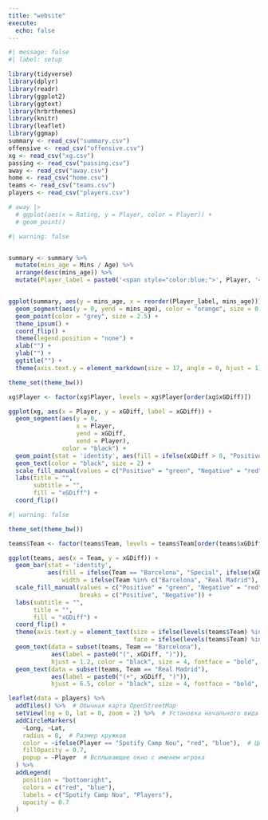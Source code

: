```yaml
---
title: "website"
execute: 
  echo: false
---
```


```r
#| message: false
#| label: setup

library(tidyverse)
library(dplyr)
library(readr)
library(ggplot2)
library(ggtext)
library(hrbrthemes)
library(knitr)
library(leaflet)
library(ggmap)
summary <- read_csv("summary.csv")
offensive <- read_csv("offensive.csv")
xg <- read_csv("xg.csv")
passing <- read_csv("passing.csv")
away <- read_csv("away.csv")
home <- read_csv("home.csv")
teams <- read_csv("teams.csv")
players <- read_csv("players.csv")
```


```r
# away |>
  # ggplot(aes(x = Rating, y = Player, color = Player)) + 
  # geom_point() 
```



```r
#| warning: false


summary <- summary %>%
  mutate(mins_age = Mins / Age) %>%
  arrange(desc(mins_age)) %>%
  mutate(Player_label = paste0('<span style="color:blue;">', Player, '</span> <span style="color:black;">(', Age, ')</span>'))


ggplot(summary, aes(y = mins_age, x = reorder(Player_label, mins_age))) +
  geom_segment(aes(y = 0, yend = mins_age), color = "orange", size = 0.9) +
  geom_point(color = "grey", size = 2.5) +
  theme_ipsum() +
  coord_flip() +
  theme(legend.position = "none") +
  xlab("") +
  ylab("") +
  ggtitle("") +
  theme(axis.text.y = element_markdown(size = 17, angle = 0, hjust = 1)) 

```



```r
theme_set(theme_bw())

xg$Player <- factor(xg$Player, levels = xg$Player[order(xg$xGDiff)])

ggplot(xg, aes(x = Player, y = xGDiff, label = xGDiff)) + 
  geom_segment(aes(y = 0, 
                   x = Player, 
                   yend = xGDiff, 
                   xend = Player), 
               color = "black") +
  geom_point(stat = 'identity', aes(fill = ifelse(xGDiff > 0, "Positive", "Negative")), size = 6.3, shape = 21) +
  geom_text(color = "black", size = 2) +
  scale_fill_manual(values = c("Positive" = "green", "Negative" = "red")) +
  labs(title = "", 
       subtitle = "",
       fill = "xGDiff") +
  coord_flip()
```


```r
#| warning: false

theme_set(theme_bw())   

teams$Team <- factor(teams$Team, levels = teams$Team[order(teams$xGDiff)])

ggplot(teams, aes(x = Team, y = xGDiff)) + 
  geom_bar(stat = 'identity', 
           aes(fill = ifelse(Team == "Barcelona", "Special", ifelse(xGDiff > 0, "Positive", "Negative")),
               width = ifelse(Team %in% c("Barcelona", "Real Madrid"), 0.7, 0.5))) +  
  scale_fill_manual(values = c("Positive" = "green", "Negative" = "red", "Special" = "black"),
                    breaks = c("Positive", "Negative")) +
  labs(subtitle = "", 
       title = "",
       fill = "xGDiff") + 
  coord_flip() +
  theme(axis.text.y = element_text(size = ifelse(levels(teams$Team) %in% c("Barcelona"), 14, 10),
                                   face = ifelse(levels(teams$Team) %in% c("Barcelona"), "bold", "plain"))) +
  geom_text(data = subset(teams, Team == "Barcelona"),
            aes(label = paste0("(", xGDiff, ")")),
            hjust = 1.2, color = "black", size = 4, fontface = "bold", vjust = 0.35) +
  geom_text(data = subset(teams, Team == "Real Madrid"),
            aes(label = paste0("(+", xGDiff, ")")),
            hjust = 6.5, color = "black", size = 4, fontface = "bold", vjust = 0.3)
```




```r
leaflet(data = players) %>%
  addTiles() %>%  # Обычная карта OpenStreetMap
  setView(lng = 0, lat = 0, zoom = 2) %>%  # Установка начального вида карты
  addCircleMarkers(
    ~Long, ~Lat,
    radius = 8,  # Размер кружков
    color = ~ifelse(Player == "Spotify Camp Nou", "red", "blue"),  # Цвет кружков
    fillOpacity = 0.7,
    popup = ~Player  # Всплывающее окно с именем игрока
  ) %>%
  addLegend(
    position = "bottomright",
    colors = c("red", "blue"),
    labels = c("Spotify Camp Nou", "Players"),
    opacity = 0.7
  )
```


